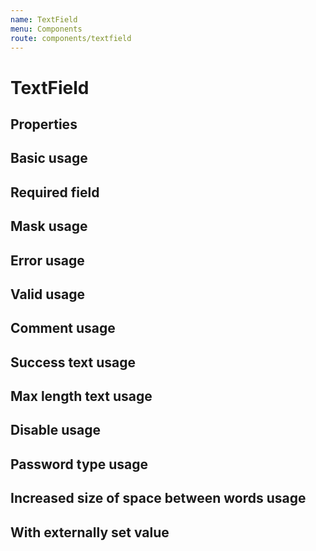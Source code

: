 ```yaml
---
name: TextField
menu: Components
route: components/textfield
---
```



# TextField

## Properties

<Props of={TextField} />

## Basic usage

<Playground>
    <TextFieldWrapper>
        <TextField name="name" />
    </TextFieldWrapper>
</Playground>

## Required field

<Playground>
    <TextFieldWrapper>
        <TextField name="name" required label="Номер телефона" />
    </TextFieldWrapper>
</Playground>

## Mask usage

<Playground>
    <TextFieldWrapper>
        <TextField
            placeholder="+7 (999) 999-99-99"
            mask="+7 (999) 999-99-99"
            maskChar="_"
            label="Phone number"
            id="2"
        />
    </TextFieldWrapper>
</Playground>

## Error usage

<Playground>
    <TextFieldWrapper>
        <TextField verification="error" verificationText="Name is required" />
    </TextFieldWrapper>
</Playground>

## Valid usage

<Playground>
    <TextFieldWrapper>
        <TextField verification="valid" />
    </TextFieldWrapper>
</Playground>

## Comment usage

<Playground>
    <TextFieldWrapper>
        <TextField commentText="Comment" />
    </TextFieldWrapper>
</Playground>

## Success text usage

<Playground>
    <TextFieldWrapper>
        <TextField hideIcon={true} verification="valid" verificationText="Field is correct" />
    </TextFieldWrapper>
</Playground>

## Max length text usage

<Playground>
    <TextFieldWrapper>
        <TextField maxLength={10} />
    </TextFieldWrapper>
</Playground>

## Disable usage

<Playground>
    <TextFieldWrapper>
        <TextField disabled={true} />
    </TextFieldWrapper>
</Playground>

## Password type usage

<Playground>
    <TextFieldWrapper>
        <TextField name="name" placeholder="password" type="password" />
    </TextFieldWrapper>
</Playground>

## Increased size of space between words usage

<Playground>
    <TextFieldWrapper>
        <TextField bigSpace={true} />
    </TextFieldWrapper>
</Playground>

## With externally set value

<Playground>
    <TextFieldWrapper>
        <TextField value='initial value' />
    </TextFieldWrapper>
</Playground>
